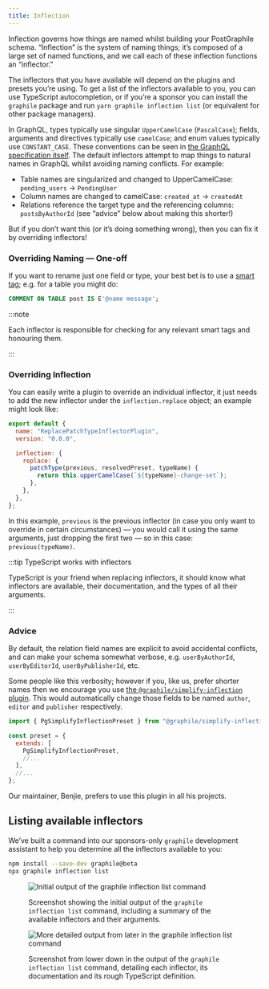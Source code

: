 ```yaml
---
title: Inflection
---
```



Inflection governs how things are named whilst building your PostGraphile
schema. “Inflection” is the system of naming things; it’s composed of a large
set of named functions, and we call each of these inflection functions an
“inflector.”

The inflectors that you have available will depend on the plugins and presets
you’re using. To get a list of the inflectors available to you, you can use
TypeScript autocompletion, or if you’re a sponsor you can install the <Spon />`graphile`
package and run `yarn graphile inflection list` (or equivalent for
other package managers).

In GraphQL, types typically use singular `UpperCamelCase` (`PascalCase`);
fields, arguments and directives typically use `camelCase`; and enum values
typically use `CONSTANT_CASE`. These conventions can be seen in [the GraphQL
specification itself](https://spec.graphql.org/draft/#example-916f4). The
default inflectors attempt to map things to natural names in GraphQL whilst
avoiding naming conflicts. For example:

- Table names are singularized and changed to UpperCamelCase: `pending_users` →
  `PendingUser`
- Column names are changed to camelCase: `created_at` → `createdAt`
- Relations reference the target type and the referencing columns:
  `postsByAuthorId` (see “advice” below about making this shorter!)

But if you don’t want this (or it’s doing something wrong), then you can fix it
by overriding inflectors!

### Overriding Naming — One-off

If you want to rename just one field or type, your best bet is to use a
[smart tag](./smart-tags.md); e.g. for a table you might do:

```sql
COMMENT ON TABLE post IS E'@name message';
```

:::note

Each inflector is responsible for checking for any relevant smart tags and
honouring them.

:::

### Overriding Inflection

You can easily write a plugin to override an individual inflector, it just
needs to add the new inflector under the `inflection.replace` object; an
example might look like:

```js
export default {
  name: "ReplacePatchTypeInflectorPlugin",
  version: "0.0.0",

  inflection: {
    replace: {
      patchType(previous, resolvedPreset, typeName) {
        return this.upperCamelCase(`${typeName}-change-set`);
      },
    },
  },
};
```

In this example, `previous` is the previous inflector (in case you only want to
override in certain circumstances) — you would call it using the same
arguments, just dropping the first two — so in this case: `previous(typeName)`.

:::tip TypeScript works with inflectors

TypeScript is your friend when replacing inflectors, it should know what
inflectors are available, their documentation, and the types of all their
arguments.

:::

### Advice

By default, the relation field names are explicit to avoid accidental
conflicts, and can make your schema somewhat verbose, e.g. `userByAuthorId`,
`userByEditorId`, `userByPublisherId`, etc.

Some people like this verbosity; however if you, like us, prefer shorter names
then we encourage you use
[the `@graphile/simplify-inflection` plugin](https://www.npmjs.com/package/@graphile/simplify-inflection).
This would automatically change those fields to be named `author`, `editor` and
`publisher` respectively.

```js title="graphile.config.mjs"
import { PgSimplifyInflectionPreset } from "@graphile/simplify-inflection";

const preset = {
  extends: [
    PgSimplifyInflectionPreset,
    //...
  ],
  //...
};
```

Our maintainer, Benjie, prefers to use this plugin in all his projects.

## <Spon />Listing available inflectors

We’ve built a command into our sponsors-only `graphile` development assistant
to help you determine all the inflectors available to you:

```bash npm2yarn
npm install --save-dev graphile@beta
npx graphile inflection list
```

<figure>

![Initial output of the `graphile inflection list` command](./graphile-inflection-list-1.png)

<figcaption>Screenshot showing the initial output of the <code>graphile inflection list</code> command, including a summary of the available inflectors and their arguments.</figcaption>
</figure>

<figure>

![More detailed output from later in the `graphile inflection list` command](./graphile-inflection-list-2.png)

<figcaption>Screenshot from lower down in the output of the <code>graphile inflection list</code> command, detailing each inflector, its documentation and its rough TypeScript definition.</figcaption>
</figure>
